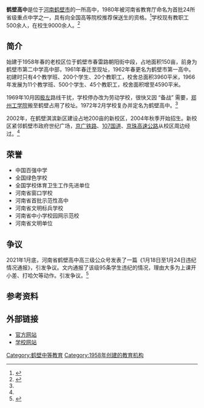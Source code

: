 '''鹤壁高中'''是位于[[河南|河南]][[鹤壁市|鹤壁市]]的一所高中，1980年被河南省教育厅命名为首批24所省级重点中学之一，具有向全国高等院校推荐保送生的资格。<ref name="概览">{{cite web|url=http://hnhbgz.30edu.com/Article/4f87d423-87bb-4286-a566-958d7c094c7e.shtml | language= | title=鹤高概览 |publisher=河南省鹤壁高中 |date=2008年12月9日 |accessdate= }}</ref>学校现有教职工500余人，在校生9000余人。<ref>{{Cite web |url=https://jyj.hebi.gov.cn/jyj/739732/739759/739907/777275/index.html |title=鹤壁市高中|author=鹤壁市教育体育局 }}</ref>

== 简介 ==
始建于1958年春的老校区位于鹤壁市春雷路朝阳街中段，占地面积150亩，前身为鹤壁市第二中学高中部，1961年春迁至现址，1962年春更名为鹤壁市第一高中。初建时只有4个教学班、200个学生、20个教职工，校舍总面积3960平米，1966年发展为11个教学班、500个学生、45个教职工，校舍面积增至4590平米。

1969年10月因[[极左|极左]]路线干扰，学校停办改为劳动学校，很快又因 “备战” 需要，[[郑州工学院|郑州工学院]]搬至鹤壁占用了校址。1972年2月学校复办并定名为鹤壁高中。<ref name="概览"/>

2002年，在鹤壁淇滨新区建设占地200亩的新校区，2004年秋季开始招生。新校区紧邻鹤壁市政府世纪广场，[[京广铁路|京广铁路]]、[[107国道|107国道]]、[[京珠高速公路|京珠高速公路]]从校区周边经过。<ref name="概览"/>

== 荣誉 ==
*中国百强中学
*全国绿色学校
*全国学校体育卫生工作先进单位
*河南省窗口学校
*河南省首批示范性高中
*河南省文明标兵学校
*河南省中小学校园网示范校
*河南省文明单位

== 争议 ==
2021年1月底，河南省鹤壁高中高三级公众号发表了一篇《1月18日至1月24日违纪情况通报》，引发争议。文内通报了该级95条学生违纪的情况，理由大多为上课开小差、打哈欠等动作。引发争议。<ref>{{Cite web |url=https://m.douban.com/note/793562053/?type=rec|title=不许动，这里是鹤壁高中 |author=南风窗}}</ref>

== 参考资料 ==
{{reflist}}

== 外部链接 ==
*[https://web.archive.org/web/20150813194032/http://www.hbgz.com.cn/ 官方网站]
*[http://hnhbgz.30edu.com/ 学校网站]{{Wayback|url=http://hnhbgz.30edu.com/ |date=20140825180841 }}

{{河南省示范性普通高级中学}}

[[Category:鹤壁中等教育|Category:鹤壁中等教育]]
[[Category:1958年创建的教育机构|Category:1958年创建的教育机构]]